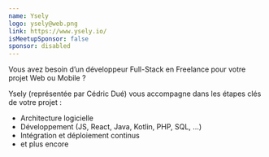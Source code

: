 ```yaml
---
name: Ysely
logo: ysely@web.png
link: https://www.ysely.io/
isMeetupSponsor: false
sponsor: disabled
---
```


Vous avez besoin d’un développeur Full-Stack en Freelance pour votre projet Web
ou Mobile ?

Ysely (représentée par Cédric Dué) vous accompagne dans les étapes clés de votre
projet :

- Architecture logicielle
- Développement (JS, React, Java, Kotlin, PHP, SQL, …)
- Intégration et déploiement continus
- et plus encore